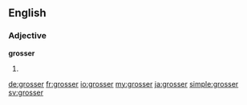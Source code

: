 {{also|größer}}
==English==

===Adjective===
'''grosser'''

# {{en-comparative of|gross}}

[[de:grosser]]
[[fr:grosser]]
[[io:grosser]]
[[my:grosser]]
[[ja:grosser]]
[[simple:grosser]]
[[sv:grosser]]